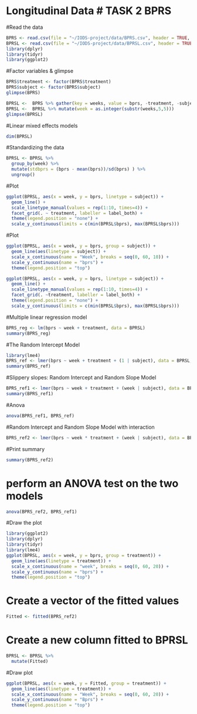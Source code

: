 # Longitudinal Data # TASK 2 BPRS

#Read the data
```r
BPRS <- read.csv(file = "~/IODS-project/data/BPRS.csv", header = TRUE, row.names = 1)
BPRSL <- read.csv(file = "~/IODS-project/data/BPRSL.csv", header = TRUE, row.names = 1)
library(dplyr)
library(tidyr)
library(ggplot2)
```

#Factor variables & glimpse
```r
BPRS$treatment <- factor(BPRS$treatment)
BPRS$subject <- factor(BPRS$subject)
glimpse(BPRS)
```

```r
BPRSL <-  BPRS %>% gather(key = weeks, value = bprs, -treatment, -subject)
BPRSL <-  BPRSL %>% mutate(week = as.integer(substr(weeks,5,5)))
glimpse(BPRSL)

```


#Linear mixed effects models 

```r
dim(BPRSL)
```

#Standardizing the data

```r
BPRSL <- BPRSL %>%
  group_by(week) %>%
  mutate(stdbprs = (bprs - mean(bprs))/sd(bprs) ) %>%
  ungroup()
```

#Plot
```r
ggplot(BPRSL, aes(x = week, y = bprs, linetype = subject)) +
  geom_line() +
  scale_linetype_manual(values = rep(1:10, times=4)) +
  facet_grid(. ~ treatment, labeller = label_both) +
  theme(legend.position = "none") + 
  scale_y_continuous(limits = c(min(BPRSL$bprs), max(BPRSL$bprs)))
```

#Plot
```r
ggplot(BPRSL, aes(x = week, y = bprs, group = subject)) +
  geom_line(aes(linetype = subject)) +
  scale_x_continuous(name = "Week", breaks = seq(0, 60, 10)) +
  scale_y_continuous(name = "bprs") +
  theme(legend.position = "top")

```


```r
ggplot(BPRSL, aes(x = week, y = bprs, linetype = subject)) +
  geom_line() +
  scale_linetype_manual(values = rep(1:10, times=4)) +
  facet_grid(. ~treatment, labeller = label_both) +
  theme(legend.position = "none") + 
  scale_y_continuous(limits = c(min(BPRSL$bprs), max(BPRSL$bprs)))
```

#Multiple linear regression model
```r
BPRS_reg <- lm(bprs ~ week + treatment, data = BPRSL)
summary(BPRS_reg)
```

#The Random Intercept Model

```r
library(lme4)
BPRS_ref <- lmer(bprs ~ week + treatment + (1 | subject), data = BPRSL, REML = FALSE)
summary(BPRS_ref)
```

#Slippery slopes: Random Intercept and Random Slope Model
```r
BPRS_ref1 <- lmer(bprs ~ week + treatment + (week | subject), data = BPRSL, REML = FALSE)
summary(BPRS_ref1)
```


#Anova
```r
anova(BPRS_ref1, BPRS_ref)
```


#Random Intercept and Random Slope Model with interaction

```r
BPRS_ref2 <- lmer(bprs ~ week * treatment + (week | subject), data = BPRSL, REML = FALSE)
```

#Print summary

```r
summary(BPRS_ref2)
```

# perform an ANOVA test on the two models

```r
anova(BPRS_ref2, BPRS_ref1)
```

#Draw the plot
```r
library(ggplot2)
library(dplyr) 
library(tidyr)
library(lme4)
ggplot(BPRSL, aes(x = week, y = bprs, group = treatment)) +
  geom_line(aes(linetype = treatment)) +
  scale_x_continuous(name = "week", breaks = seq(0, 60, 20)) +
  scale_y_continuous(name = "bprs") +
  theme(legend.position = "top")
```

# Create a vector of the fitted values
```r
Fitted <- fitted(BPRS_ref2)
```
# Create a new column fitted to BPRSL

```r
BPRSL <- BPRSL %>%
  mutate(Fitted)
```

#Draw plot
```r
ggplot(BPRSL, aes(x = week, y = Fitted, group = treatment)) +
  geom_line(aes(linetype = treatment)) +
  scale_x_continuous(name = "Week", breaks = seq(0, 60, 20)) +
  scale_y_continuous(name = "Bprs") +
  theme(legend.position = "top")

```



